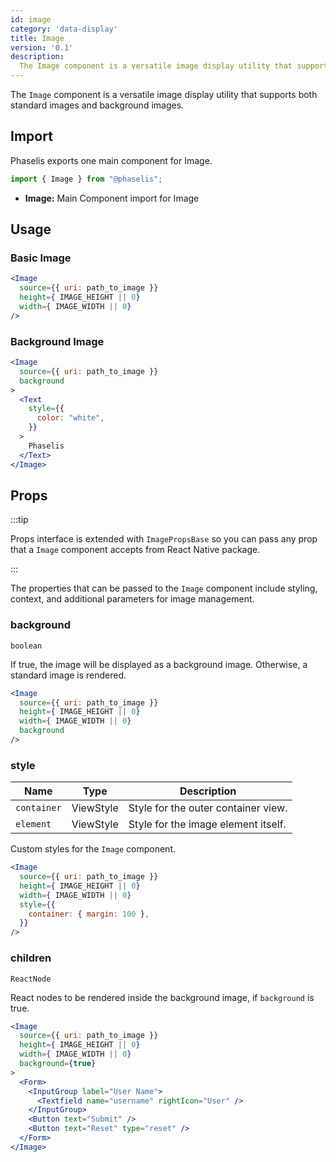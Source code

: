 ```yaml
---
id: image
category: 'data-display'
title: Image
version: '0.1'
description:
  The Image component is a versatile image display utility that supports both standard images and background images.
---
```


The `Image` component is a versatile image display utility that supports both standard images and background images.

## Import

Phaselis exports one main component for Image.

```js
import { Image } from "@phaselis";
```

- **Image:** Main Component import for Image

## Usage

### Basic Image

```jsx
<Image
  source={{ uri: path_to_image }}
  height={ IMAGE_HEIGHT || 0}
  width={ IMAGE_WIDTH || 0}
/>
```

### Background Image

```jsx
<Image
  source={{ uri: path_to_image }}
  background
>
  <Text
    style={{
      color: "white",
    }}
  >
    Phaselis
  </Text>
</Image>
```

## Props

:::tip

Props interface is extended with `ImagePropsBase` so you can pass any prop that a `Image` component accepts from React Native package.

:::

The properties that can be passed to the `Image` component include styling, context, and additional parameters for image management.

### background
`boolean`

 If true, the image will be displayed as a background image. Otherwise, a standard image is rendered.

```jsx
<Image
  source={{ uri: path_to_image }}
  height={ IMAGE_HEIGHT || 0}
  width={ IMAGE_WIDTH || 0}
  background
/>
```

### style
| Name | Type | Description |
| ---- | ---- | ---- |
| `container` | ViewStyle | Style for the outer container view. |
| `element` | ViewStyle | Style for the image element itself. |

Custom styles for the `Image` component.

```jsx
<Image
  source={{ uri: path_to_image }}
  height={ IMAGE_HEIGHT || 0}
  width={ IMAGE_WIDTH || 0}
  style={{
    container: { margin: 100 },
  }}
/>
```

### children
`ReactNode`

React nodes to be rendered inside the background image, if `background` is true.

```jsx
<Image
  source={{ uri: path_to_image }}
  height={ IMAGE_HEIGHT || 0}
  width={ IMAGE_WIDTH || 0}
  background={true}
>
  <Form>
    <InputGroup label="User Name">
      <Textfield name="username" rightIcon="User" />
    </InputGroup>
    <Button text="Submit" />
    <Button text="Reset" type="reset" />
  </Form>
</Image>
```

